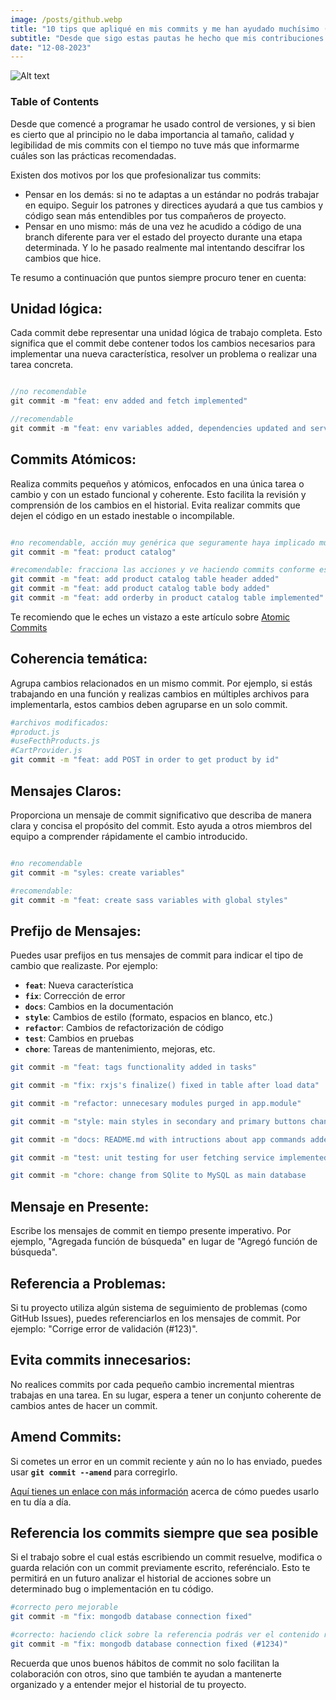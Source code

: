 ```yaml
---
image: /posts/github.webp
title: "10 tips que apliqué en mis commits y me han ayudado muchísimo (con ejemplos)."
subtitle: "Desde que sigo estas pautas he hecho que mis contribuciones y código sean mucho más comprensibles, para mí y para los demás."
date: "12-08-2023"
---
```


![Alt text](/posts/github.webp "github")

### Table of Contents

Desde que comencé a programar he usado control de versiones, y si bien es cierto que al principio no le daba importancia al tamaño, calidad y legibilidad de mis commits con el tiempo no tuve más que informarme cuáles son las prácticas recomendadas.

Existen dos motivos por los que profesionalizar tus commits:

- Pensar en los demás: si no te adaptas a un estándar no podrás trabajar en equipo. Seguir los patrones y directices ayudará a que tus cambios y código sean más entendibles por tus compañeros de proyecto.
- Pensar en uno mismo: más de una vez he acudido a código de una branch diferente para ver el estado del proyecto durante una etapa determinada. Y lo he pasado realmente mal intentando descifrar los cambios que hice.

Te resumo a continuación que puntos siempre procuro tener en cuenta:

## **Unidad lógica:**

Cada commit debe representar una unidad lógica de trabajo completa. Esto significa que el commit debe contener todos los cambios necesarios para implementar una nueva característica, resolver un problema o realizar una tarea concreta.

```js

//no recomendable
git commit -m "feat: env added and fetch implemented"

//recomendable
git commit -m "feat: env variables added, dependencies updated and service for fetching main data implemented"

```

## **Commits Atómicos:**

Realiza commits pequeños y atómicos, enfocados en una única tarea o cambio y con un estado funcional y coherente. Esto facilita la revisión y comprensión de los cambios en el historial. Evita realizar commits que dejen el código en un estado inestable o incompilable.

```bash

#no recomendable, acción muy genérica que seguramente haya implicado muchos cambios en el código
git commit -m "feat: product catalog"

#recomendable: fracciona las acciones y ve haciendo commits conforme estén finalizadas
git commit -m "feat: add product catalog table header added"
git commit -m "feat: add product catalog table body added"
git commit -m "feat: add orderby in product catalog table implemented"

```

Te recomiendo que le eches un vistazo a este artículo sobre [Atomic Commits](https://external.ink?to=https://www.aleksandrhovhannisyan.com/blog/atomic-git-commits/)

## **Coherencia temática:**

Agrupa cambios relacionados en un mismo commit. Por ejemplo, si estás trabajando en una función y realizas cambios en múltiples archivos para implementarla, estos cambios deben agruparse en un solo commit.

```bash
#archivos modificados:
#product.js
#useFecthProducts.js
#CartProvider.js
git commit -m "feat: add POST in order to get product by id"
```

## **Mensajes Claros:**

Proporciona un mensaje de commit significativo que describa de manera clara y concisa el propósito del commit. Esto ayuda a otros miembros del equipo a comprender rápidamente el cambio introducido.

```bash

#no recomendable
git commit -m "syles: create variables"

#recomendable:
git commit -m "feat: create sass variables with global styles"

```

## **Prefijo de Mensajes:**

Puedes usar prefijos en tus mensajes de commit para indicar el tipo de cambio que realizaste. Por ejemplo:

- **`feat`**: Nueva característica
- **`fix`**: Corrección de error
- **`docs`**: Cambios en la documentación
- **`style`**: Cambios de estilo (formato, espacios en blanco, etc.)
- **`refactor`**: Cambios de refactorización de código
- **`test`**: Cambios en pruebas
- **`chore`**: Tareas de mantenimiento, mejoras, etc.

```bash
git commit -m "feat: tags functionality added in tasks"

git commit -m "fix: rxjs's finalize() fixed in table after load data"

git commit -m "refactor: unnecesary modules purged in app.module"

git commit -m "style: main styles in secondary and primary buttons changed"

git commit -m "docs: README.md with intructions about app commands added"

git commit -m "test: unit testing for user fetching service implemented"

git commit -m "chore: change from SQlite to MySQL as main database
```

## **Mensaje en Presente:**

Escribe los mensajes de commit en tiempo presente imperativo. Por ejemplo, "Agregada función de búsqueda" en lugar de "Agregó función de búsqueda".

## **Referencia a Problemas:**

Si tu proyecto utiliza algún sistema de seguimiento de problemas (como GitHub Issues), puedes referenciarlos en los mensajes de commit. Por ejemplo: "Corrige error de validación (#123)".

## **Evita commits innecesarios:**

No realices commits por cada pequeño cambio incremental mientras trabajas en una tarea. En su lugar, espera a tener un conjunto coherente de cambios antes de hacer un commit.

## **Amend Commits:**

Si cometes un error en un commit reciente y aún no lo has enviado, puedes usar **`git commit --amend`** para corregirlo.

[Aquí tienes un enlace con más información](https://external.ink?to=https://smartlogic.io/blog/git-commit-amend/) acerca de cómo puedes usarlo en tu día a día.

## **Referencia los commits siempre que sea posible**

Si el trabajo sobre el cual estás escribiendo un commit resuelve, modifica o guarda relación con un commit previamente escrito, referéncialo. Esto te permitirá en un futuro analizar el historial de acciones sobre un determinado bug o implementación en tu código.

```bash
#correcto pero mejorable
git commit -m "fix: mongodb database connection fixed"

#correcto: haciendo click sobre la referencia podrás ver el contenido relacionado con el bug a resolver.
git commit -m "fix: mongodb database connection fixed (#1234)"

```

Recuerda que unos buenos hábitos de commit no solo facilitan la colaboración con otros, sino que también te ayudan a mantenerte organizado y a entender mejor el historial de tu proyecto.
